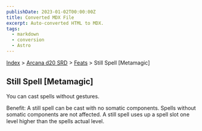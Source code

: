 ```yaml
---
publishDate: 2023-01-02T00:00:00Z
title: Converted MDX File
excerpt: Auto-converted HTML to MDX.
tags:
  - markdown
  - conversion
  - Astro
---
```






[Index](-index) > [Arcana d20 SRD](arcana-d20-srd-index) > [Feats](arcana-d20-srd-feats-index) > Still Spell [Metamagic]




## Still Spell [Metamagic]


You can cast spells without gestures.


Benefit: A still spell can be cast with no somatic components. Spells without somatic components are not affected. A still spell uses up a spell slot one level higher than the spells actual level.



